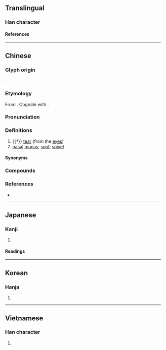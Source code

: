 {{also|洟}}
{{character info}}
==Translingual==

===Han character===
{{Han char|rn=85|rad=水|as=07|sn=10|four=38127|canj=ECNH|ids=⿰氵弟}}

====References====
{{Han ref|kx=0627.040|dkj=17543|dj=1029.080|hdz=31633.050|uh=6D95}}

----

==Chinese==
{{zh-forms}}

===Glyph origin===
{{Han etym}}
{{Han compound|水|alt1=氵|弟|ls=psc|c1=s|c2=p}}.

===Etymology===
From {{inh|zh|sit-pro|*m-t(w)əj ~ m-ti-s||water}}. Cognate with {{och-l|洟}}.

===Pronunciation===
{{zh-pron
|m=tì
|c=tai3
|j=ti3
|mn=ml:thè
|mc=y
|oc=y
|cat=n
}}

===Definitions===
{{zh-hanzi}}

# {{†}} [[tear]] (from the [[eye]]s)
# [[nasal]] [[mucus]]; [[snot]]; [[snivel]]

====Synonyms====
{{zh-dial|眼淚}}
{{zh-dial|鼻涕}}

===Compounds===
{{zh-der|出涕|含涕|垂涕|屑涕|感涕|感激流涕|感激涕泗|感激涕零|慟哭流涕|拾人涕唾|排愁破涕|掩涕|攬涕|泣涕|洵涕|流涕|涕泗|涕泗交下|涕泗交流|涕泗交頤|涕泗橫流|涕泗滂沱|涕泗縱橫|涕泣|涕洟|涕淚|涕淚交下|涕淚交加|涕淚交垂|涕淚交流|涕淚交集|涕淚交零|涕淚俱下|涕淚縱橫|涕筆俱下|涕零|滴滴涕|牛山下涕|痛哭流涕|破涕為笑|隕涕|鼻涕}}

===References===
* {{R:yue:Hanzi}}

----

==Japanese==

===Kanji===
{{ja-kanji|grade=|rs=水07}}

# {{rfdef|ja|sort=水07}}

====Readings====
{{ja-readings
|goon=たい
|kanon=てい
|kun=なみだ-, な-く
}}

----

==Korean==

===Hanja===
{{ko-hanja|체}}

# {{rfdef|ko|sort=水07}}

----

==Vietnamese==

===Han character===
{{vi-readings|rs=水07|reading=[[thế]], [[thía]]}}

# {{rfdef|vi|sort=水07}}

{{cln|vi|Han tu}}